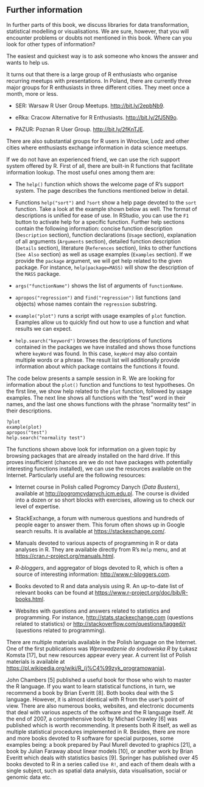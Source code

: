 ## Further information {#part_14}

In further parts of this book, we discuss libraries for data transformation, statistical modelling or visualisations. We are sure, however, that you will encounter problems or doubts not mentioned in this book. Where can you look for other types of information?

The easiest and quickest way is to ask someone who knows the answer and wants to help us.

It turns out that there is a large group of R enthusiasts who organise recurring meetups with presentations. In Poland, there are currently three major groups for R enthusiasts in three different cities. They meet once a month, more or less.

 * SER: Warsaw R User Group Meetups. [http://bit.ly/2epbNb9](http://bit.ly/2epbNb9).
 
 * eRka: Cracow Alternative for R Enthusiasts. [http://bit.ly/2fJ5N9o](http://bit.ly/2fJ5N9o).
 
 * PAZUR: Poznan R User Group. [http://bit.ly/2fKnTJE](http://bit.ly/2fKnTJE).

There are also substantial groups for R users in Wroclaw, Lodz and other cities where enthusiasts exchange information in data science meetups.

If we do not have an experienced friend, we can use the rich support system offered by R. First of all, there are built-in R functions that facilitate information lookup. The most useful ones among them are:

 * The `help()` function which shows the welcome page of R’s support system. The page describes the functions mentioned below in detail.
 
 * Functions `help("sort")` and `?sort` show a help page devoted to the `sort` function. Take a look at the example shown below as well. The format of descriptions is unified for ease of use. In RStudio, you can use the `F1` button to activate help for a specific function.
Further help sections contain the following information: concise function description (`Description` section), function declarations (`Usage` section), explanation of all arguments (`Arguments` section), detailed function description (`Details` section), literature (`References` section), links to other functions (`See Also` section) as well as usage examples (`Examples` section). If we provide the `package` argument, we will get help related to the given package.
For instance, `help(package=MASS)` will show the description of the `MASS` package.

 * `args("functionName")` shows the list of arguments of `functionName`.
 
 * `apropos("regression")` and `find("regression")` list functions (and objects) whose names contain the `regression` substring.
 
 * `example("plot")` runs a script with usage examples of `plot` function. Examples allow us to quickly find out how to use a function and what results we can expect.
 
 * `help.search("keyword")` browses the descriptions of functions contained in the packages we have installed and shows those functions where `keyWord` was found. In this case, `keyWord` may also contain multiple words or a phrase. The result list will additionally provide information about which package contains the functions it found.

The code below presents a sample session in R. We are looking for information about the `plot()` function and functions to test hypotheses. On the first line, we show help related to the `plot` function, followed by usage examples. The next line shows all functions with the "test" word in their names, and the last one shows functions with the phrase "normality test" in their descriptions.

```
?plot
example(plot)
apropos("test")
help.search("normality test")
```

The functions shown above look for information on a given topic by browsing packages that are already installed on the hard drive. If this proves insufficient (chances are we do not have packages with potentially interesting functions installed), we can use the resources available on the Internet. Particularly useful are the following resources:

 * Internet course in Polish called Pogromcy Danych (*Data Busters*), available at [http://pogromcydanych.icm.edu.pl](http://pogromcydanych.icm.edu.pl). The course is divided into a dozen or so short blocks with exercises, allowing us to check our level of expertise.
 
 * StackExchange, a forum with numerous questions and hundreds of people eager to answer them. This forum often shows up in Google search results. It is available at [https://stackexchange.com/](https://stackexchange.com/).
 
 * Manuals devoted to various aspects of programming in R or data analyses in R. They are available directly from R's `Help` menu, and at [https://cran.r-project.org/manuals.html](https://cran.r-project.org/manuals.html).
 
 * *R-bloggers*, and aggregator of blogs devoted to R, which is often a source of interesting information: [http://www.r-bloggers.com](http://www.r-bloggers.com).
 
 * Books devoted to R and data analysis using R. An up-to-date list of relevant books can be found at [https://www.r-project.org/doc/bib/R-books.html](https://www.r-project.org/doc/bib/R-books.html).
 
 * Websites with questions and answers related to statistics and programming. For instance, [http://stats.stackexchange.com](http://stats.stackexchange.com) (questions related to statistics) or [http://stackoverflow.com/questions/tagged/r](http://stackoverflow.com/questions/tagged/r) (questions related to programming).

There are multiple materials available in the Polish language on the Internet. One of the first publications was *Wprowadzenie do środowiska R* by Łukasz Komsta [17], but new resources appear every year. A current list of Polish materials is available at [https://pl.wikipedia.org/wiki/R_(j%C4%99zyk_programowania)](https://pl.wikipedia.org/wiki/R_(j%C4%99zyk_programowania)).

John Chambers [5] published a useful book for those who wish to master the R language. If you want to learn statistical functions, in turn, we recommend a book by Brian Everitt [8]. Both books deal with the S language. However, it is almost identical with R from the user’s point of view. There are also numerous books, websites, and electronic documents that deal with various aspects of the software and the R language itself. At the end of 2007, a comprehensive book by Michael Crawley [6] was published which is worth recommending. It presents both R itself, as well as multiple statistical procedures implemented in R. Besides, there are more and more books devoted to R software for special purposes, some examples being: a book prepared by Paul Murell devoted to graphics [21], a book by Julian Faraway about linear models [10], or another work by Brian Everitt which deals with statistics basics [9]. Springer has published over 45 books devoted to R in a series called `Use R!`, and each of them deals with a single subject, such as spatial data analysis, data visualisation, social or genomic data etc.

